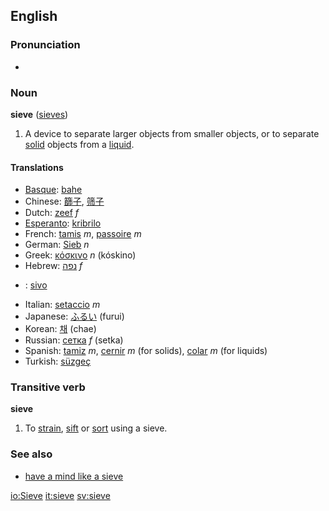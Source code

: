 ==English==
===Pronunciation===
*{{audio|en-us-sieve.ogg|Audio (US)}}

===Noun===
'''sieve''' ([[sieves]])

# A device to separate larger objects from smaller objects, or to separate [[solid]] objects from a [[liquid]].

====Translations====
*[[Basque]]: [[bahe]]
*Chinese: [[篩子]], [[筛子]]
*Dutch: [[zeef]] ''f''
*[[Esperanto]]: [[kribrilo]]
*French: [[tamis]] ''m'', [[passoire]] ''m''
*German: [[Sieb]] ''n''
*Greek: [[κόσκινο]] ''n'' (k&oacute;skino)
*Hebrew: [[נפה]] ''f''
* {{io}} : [[sivo]]
*Italian: [[setaccio]] ''m''
*Japanese: [[ふるい]] (furui)
*Korean: [[채]] (chae)
*Russian: [[сетка]] ''f'' (setka)
*Spanish: [[tamiz]] ''m'', [[cernir]] ''m'' (for solids), [[colar]] ''m'' (for liquids)
*Turkish: [[süzgeç]]

===Transitive verb===
'''sieve'''
#To [[strain]], [[sift]] or [[sort]] using a sieve.

===See also===
*[[have a mind like a sieve]]

[[io:Sieve]]
[[it:sieve]]
[[sv:sieve]]